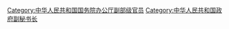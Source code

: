 {{Catmore}}

[[Category:中华人民共和国国务院办公厅副部级官员|Category:中华人民共和国国务院办公厅副部级官员]]
[[Category:中华人民共和国政府副秘书长|Category:中华人民共和国政府副秘书长]]